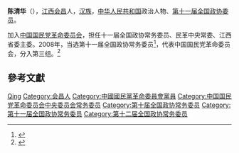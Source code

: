 '''陈清华'''（{{bd|1954年|9月|}}），[[江西|江西]][[会昌县|会昌]]人，[[汉族|汉族]]，[[中华人民共和国|中华人民共和国]]政治人物、[[第十一届全国政协委员|第十一届全国政协委员]]。

加入[[中国国民党革命委员会|中国国民党革命委员会]]，担任十一届全国政协常务委员、民革中央常委、江西省委主委。2008年，当选第十一届全国政协常务委员<ref>{{cite news|title=第十一届全国政协委员名单|url=http://www.indaa.com.cn/zt/2009qglh/zxzs/200903/t20090303_127573.html|accessdate=2013-04-09|newspaper=新华社北京1月25日电 中国人民政治协商会议第十一届全国委员会委员名单(共2237人，2008年1月25日政协第十届全国委员会常务委员会第二十次会议通过)|date=2008年1月25日|deadurl=yes|archiveurl=https://web.archive.org/web/20130928014403/http://www.indaa.com.cn/zt/2009qglh/zxzs/200903/t20090303_127573.html|archivedate=2013年9月28日}}</ref>，代表中国国民党革命委员会，分入第三组。<ref>{{cite news|title=全国政协信息-陈清华|url=http://www.cppcc.gov.cn/CMS/wylibary/showJcwyxtInfoWylibary.action?tabJcwyxt.guid=11W0001320&wytype=wjwy|accessdate=2013-04-11|newspaper=全国政协委员会|archive-date=2019-07-13|archive-url=https://web.archive.org/web/20190713213254/http://www.cppcc.gov.cn/CMS/wylibary/showJcwyxtInfoWylibary.action?tabJcwyxt.guid=11W0001320&wytype=wjwy|dead-url=no}}</ref>

== 參考文獻 ==
{{reflist}}

{{中国政治人物小作品}}
{{中国国民党革命委员会第十届中央委员会}}
{{中国国民党革命委员会第十一届中央委员会}}

{{Authority control}}
{{DEFAULTSORT:Chen陈}}
[[Category:陈姓|Qing]]
[[Category:会昌人|Category:会昌人]]
[[Category:中國國民黨革命委員會黨員|Category:中國國民黨革命委員會黨員]]
[[Category:中国国民党革命委员会中央委员会常务委员|Category:中国国民党革命委员会中央委员会常务委员]]
[[Category:第十届全国政协常务委员|Category:第十届全国政协常务委员]]
[[Category:第十一届全国政协常务委员|Category:第十一届全国政协常务委员]]
[[Category:第十二届全国政协常务委员|Category:第十二届全国政协常务委员]]